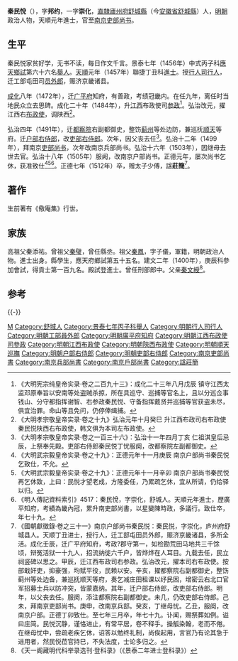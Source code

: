 {{明清人物信息框
| 姓名 = 秦民悅
| 原名 =
| 圖片名稱 = 秦民悅.jpg
| 圖片大小 = 250px
| 圖片說明 = 《[[竹園壽集圖|竹園壽集圖]]》之秦民悅像，明[[呂紀|呂紀]]、[[呂文英|呂文英]]合繪<br>現藏[[北京故宮博物院|北京故宮博物院]]
| 最高職務 = 南京吏部尚書
| 國家 = 大明
| 爵位 =
| 籍貫 = [[南直隸|直隸]][[廬州府|廬州府]][[舒城縣|舒城縣]]
| 族裔 = 漢族
| 旗籍 = 
| 字號 = 字崇化
| 諡號 = 莊簡
| 出生日期 = [[宣德|宣德]]九年（1434年）
| 出生地點 = [[南直隸|直隸]][[舒城縣|舒城縣]]
| 逝世日期 = [[正德_(明朝)|正德]]七年（1512年）
| 逝世地點 = [[南直隸|直隸]][[舒城縣|舒城縣]]
| 墓葬 =
| 配偶 =
| 親屬 = 
| 出身 = 
*景泰七年丙子科應天鄉試舉人
*天順元年丁丑科進士出身
| 經歷 = 
| 著作 =
*《儆庵集》
}}

'''秦民悅'''（{{bd|1436年||1512年||Qin秦}}），字'''邦约'''，一字'''崇化'''，[[南直隸|直隸]][[廬州府|廬州府]][[舒城縣|舒城縣]]（今[[安徽省|安徽省]][[舒城縣|舒城縣]]）人，[[明朝|明朝]]政治人物，天順元年進士，官至[[南京|南京]][[吏部尚书|吏部尚书]]。

==生平==
秦民悦家贫好学，无书不读，每日作文千言。景泰七年（1456年）中式丙子科[[應天府|應天]][[鄉試|鄉試]]第六十六名[[舉人|舉人]]。[[天顺_(明朝)|天順]]元年（1457年）聯捷丁丑科[[進士|進士]]。授[[行人司|行人司]][[行人|行人]]，迁工部屯田司[[员外郎|员外郎]]，赈济京畿诸县。

[[成化|成化]]八年（1472年），迁[[广平府|广平府]]知府，有善政，考绩冠畿内。在任九年，离任时当地民众立去思碑。成化二十年（1484年），升[[江西|江西]]布政使司[[参政|参政]]<ref>《大明宪宗纯皇帝实录·卷之二百九十三》：成化二十三年八月戊辰 镇守江西太监邓原奉旨以安南等处盗贼杀掠，所在具巡守、巡捕等官名上，且以分巡佥事钱山、分守都指挥谢智、右参政秦民悦、守备指挥戴贤并巡捕等官获盗未尽，俱宜治罪。命山等且免问，仍停俸缉捕。</ref>。弘治改元，擢江西右[[布政使|布政使]]，调陕西<ref>《大明孝宗敬皇帝实录·卷之十九》弘治元年十月癸巳 升江西布政司右布政使秦民悦陕西右布政使，韩文俱为本司左布政使。</ref>。

弘治四年（1491年），迁[[都察院|都察院]]右副都御史，整饬[[蓟州|蓟州]]等处边防，兼巡抚[[顺天府|顺天]]等府。迁[[户部右侍郎|户部右侍郎]]，改[[吏部右侍郎|吏部右侍郎]]。次年，因父丧去任<ref>《大明孝宗敬皇帝实录·卷之一百三十六》：弘治十一年四月丁亥 仁祖淇皇后忌辰，上祭奉先殿。吏部右侍郎秦民悦丁忧服阕，改都察院左副都御史。</ref>。弘治十二年（1499年），拜南京[[吏部尚书|吏部尚书]]，次年改南京兵部尚书。弘治十六年（1503年），因继母去世去官。弘治十八年（1505年）服阙，改南京户部尚书。正德元年，屡次尚书乞休，获准致仕<ref>《大明武宗毅皇帝实录·卷之十九》：正德元年十一月庚辰 南京户部尚书秦民悦乞致仕，不允。</ref><ref>《大明武宗毅皇帝实录·卷之十九》：正德元年十一月辛卯 南京户部尚书秦民悦再乞休致，上曰：民悦才望老成，方隆委任，乃累疏乞休，宜从所请，仍给驿以归。</ref><ref>《明人傳記資料索引》4517：秦民悅，字崇化，舒城人。天順元年進士，歷廣平知府，考績為畿內冠，累升南吏部尚書，以星變陳時政，多議行。致仕卒，年七十九。</ref>。正德七年（1512年）卒，赠太子少傅，諡'''莊簡'''<ref>《國朝獻徵錄·卷之三十一》南京户部尚书秦民悦：秦民悦，字崇化，庐州府舒城县人。天顺丁丑进士，授行人，迁工部屯田员外郎，赈济京畿诸县，多所全活。成化壬辰，迁广平府知府，考政?郡守第一，如检勘荒田马地共三千馀顷，辩冤活狱一十九人，招流纳徙六千户，皆烨烨在人耳目。九载去任，民立祠竖碑以思之。甲辰，迁江西布政司右参政。弘治改元，擢本司右布政使。按部戢奸吏，抑豪强，均赋平役，民赖以安。辛亥，擢都察院右副都御史，整饬蓟州等处边备，兼巡抚顺天等府，奏乞减庄田租课以纾民困，增密云右北口官军招募士兵以防冲突，皆蒙嘉纳。其年，迁户部右侍郎，改吏部右侍郎。明年，以父丧去任。服阕，添注都察院右副都御史。未几，仍改吏部右侍郎。己未，拜南京吏部尚书。庚申，改南京兵部。癸亥，丁继母忧。乙丑，服阕，改南京户部。正德丁卯致仕。至七年三月卒，年七十九。讣闻，赐祭葬如例。谥曰庄简。民悦沉静，谨恪进止，有常平居，卷不释手。操觚染翰，老而不倦。在继母忧中，尝疏老疾乞休，诏答以勉终礼制，尚俟起用，言官乃有论其急于进用者，然民悦莅官持巳，不失法度，士论多归之。</ref>。

==著作==
生前著有《儆庵集》行世。

== 家族 ==
高祖父秦添祐。曾祖父[[秦璧|秦璧]]，曾任縣丞。祖父[[秦鳳|秦鳳]]，字子儀，軍籍，明朝政治人物。進士出身。縣學生，應天府鄉試第五十五名。建文二年（1400年），庚辰科參加會試，得貢士第一百九名。殿試登進士。曾任刑部郎中。父亲[[秦文綬|秦文綬]]<ref>《天一阁藏明代科举录选刊·登科录》（《景泰二年进士登科录》）</ref>。

==参考==
{{reflist|2}}
{{-}}
{{天順元年丁丑科殿試金榜}}

{{Authority control}}

{{DEFAULTSORT:Qin秦}}
[[Category:秦姓|M]]
[[Category:舒城人|Category:舒城人]]
[[Category:景泰七年丙子科舉人|Category:景泰七年丙子科舉人]]
[[Category:明朝行人司行人|Category:明朝行人司行人]]
[[Category:明朝工部員外郎|Category:明朝工部員外郎]]
[[Category:明朝廣平府知府|Category:明朝廣平府知府]]
[[Category:明朝江西布政使司參政|Category:明朝江西布政使司參政]]
[[Category:明朝江西布政使|Category:明朝江西布政使]]
[[Category:明朝陝西布政使|Category:明朝陝西布政使]]
[[Category:明朝順天巡撫|Category:明朝順天巡撫]]
[[Category:明朝户部右侍郎|Category:明朝户部右侍郎]]
[[Category:明朝吏部右侍郎|Category:明朝吏部右侍郎]]
[[Category:南京吏部尚書|Category:南京吏部尚書]]
[[Category:南京兵部尚書|Category:南京兵部尚書]]
[[Category:南京戶部尚書|Category:南京戶部尚書]]
[[Category:諡莊簡|Category:諡莊簡]]